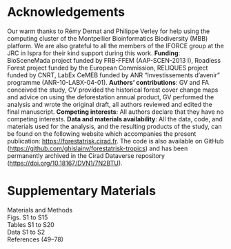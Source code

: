 \newpage

# Acknowledgements

Our warm thanks to Rémy Dernat and Philippe Verley for help using the computing cluster of the Montpellier Bioinformatics Biodiversity (MBB) platform. We are also grateful to all the members of the IFORCE group at the JRC in Ispra for their kind support during this work. **Funding**: BioSceneMada project funded by FRB-FFEM (AAP-SCEN-2013 I), Roadless Forest project funded by the European Commission, RELIQUES project funded by CNRT, LabEx CeMEB funded by ANR "Investissements d'avenir" programme (ANR-10-LABX-04-01). **Authors' contributions**: GV and FA conceived the study, CV provided the historical forest cover change maps and advice on using the deforestation annual product, GV performed the analysis and wrote the original draft, all authors reviewed and edited the final manuscript. **Competing interests**: All authors declare that they have no competing interests. **Data and materials availability**: All the data, code, and materials used for the analysis, and the resulting products of the study, can be found on the following website which accompanies the present publication: <https://forestatrisk.cirad.fr>. The code is also available on GitHub (<https://github.com/ghislainv/forestatrisk-tropics>) and has been permanently archived in the Cirad Dataverse repository (<https://doi.org/10.18167/DVN1/7N2BTU>).

# Supplementary Materials

Materials and Methods    
Figs. S1 to S15    
Tables S1 to S20    
Data S1 to S2    
References (49--78)

\nolinenumbers
\newpage